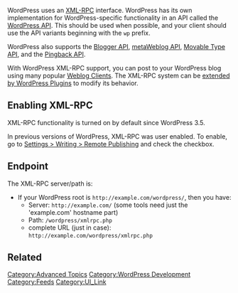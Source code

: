 {{Languages|
{{en|XML-RPC Support}}
{{pt-br|Suporte XML-RPC}}
{{zh-cn|XML-RPC Support}}
}}
WordPress uses an [http://www.xmlrpc.com/ XML-RPC] interface. WordPress has its own implementation for WordPress-specific functionality in an API called the [[XML-RPC WordPress API|WordPress API]]. This should be used when possible, and your client should use the API variants beginning with the <tt>wp</tt> prefix.

WordPress also supports the [[XML-RPC Blogger API|Blogger API]], [[XML-RPC MetaWeblog API|metaWeblog API]], [[XML-RPC MovableType API|Movable Type API]], and the [[XML-RPC Pingback API|Pingback API]].

With WordPress XML-RPC support, you can post to your WordPress blog using many popular [[Weblog_Client|Weblog Clients]]. The XML-RPC system can be [[XML-RPC Extending|extended by WordPress Plugins]] to modify its behavior.

==Enabling XML-RPC==

XML-RPC functionality is turned on by default since WordPress 3.5.

In previous versions of WordPress, XML-RPC was user enabled. To enable, go to [[Settings_Writing_Screen#Remote_Publishing|Settings > Writing > Remote Publishing]] and check the checkbox.

==Endpoint==

The XML-RPC server/path is: 

* If your WordPress root is <tt><nowiki>http://example.com/wordpress/</nowiki></tt>, then you have:
** Server: <tt><nowiki>http://example.com/</nowiki></tt> (some tools need just the 'example.com' hostname part)
** Path: <tt>/wordpress/xmlrpc.php</tt>
** complete URL (just in case): <tt><nowiki>http://example.com/wordpress/xmlrpc.php</nowiki></tt>

==Related==

[[Category:Advanced Topics]]
[[Category:WordPress Development]]
[[Category:Feeds]]
[[Category:UI_Link]]